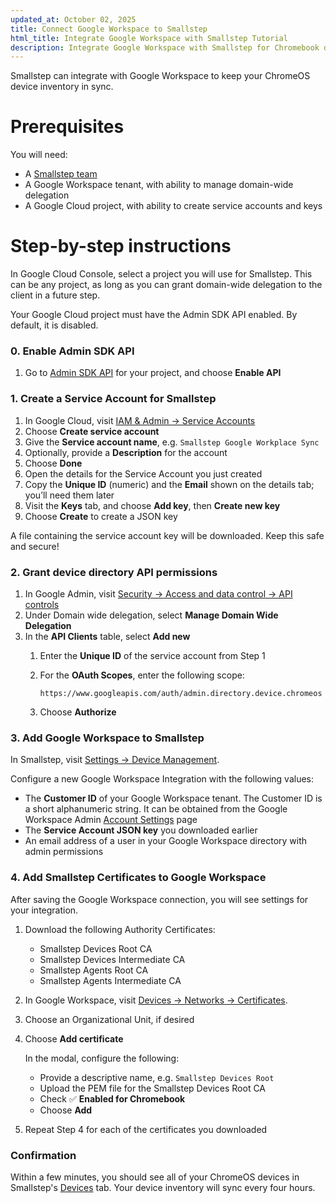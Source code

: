 ```yaml
---
updated_at: October 02, 2025
title: Connect Google Workspace to Smallstep
html_title: Integrate Google Workspace with Smallstep Tutorial
description: Integrate Google Workspace with Smallstep for Chromebook device security. Complete guide for enforcing device trust in ChromeOS environments.
---
```


Smallstep can integrate with Google Workspace to keep your ChromeOS device inventory in sync.

# Prerequisites

You will need:

- A [Smallstep team](https://smallstep.com/signup)
- A Google Workspace tenant, with ability to manage domain-wide delegation
- A Google Cloud project, with ability to create service accounts and keys

# Step-by-step instructions

In Google Cloud Console, select a project you will use for Smallstep. This can be any project, as long as you can grant domain-wide delegation to the client in a future step.

Your Google Cloud project must have the Admin SDK API enabled. By default, it is disabled.

### 0. Enable Admin SDK API

1. Go to [Admin SDK API](https://console.cloud.google.com/apis/api/admin.googleapis.com) for your project, and choose **Enable API**

### 1. Create a Service Account for Smallstep

1. In Google Cloud, visit [IAM & Admin → Service Accounts](https://console.cloud.google.com/iam-admin/serviceaccounts)
2. Choose **Create service account**
3. Give the **Service account name**, e.g. `Smallstep Google Workplace Sync` 
4. Optionally, provide a **Description** for the account
5. Choose **Done**
6. Open the details for the Service Account you just created
7. Copy the **Unique ID** (numeric) and the **Email** shown on the details tab; you’ll need them later
8. Visit the **Keys** tab, and choose **Add key**, then **Create new key**
9. Choose **Create** to create a JSON key

A file containing the service account key will be downloaded. Keep this safe and secure!

### 2. Grant device directory API permissions

1. In Google Admin, visit [Security → Access and data control → API controls](https://admin.google.com/ac/owl)
2. Under Domain wide delegation, select **Manage Domain Wide Delegation**
3. In the **API Clients** table, select **Add new**
    1. Enter the **Unique ID** of the service account from Step 1
    2. For the **OAuth Scopes**, enter the following scope:
        
        ```
        https://www.googleapis.com/auth/admin.directory.device.chromeos
        ```
        
    3. Choose **Authorize**

### 3. Add Google Workspace to Smallstep

In Smallstep, visit [Settings → Device Management](https://smallstep.com/app/?next=/settings/devices).

Configure a new Google Workspace Integration with the following values:

- The **Customer ID** of your Google Workspace tenant. The Customer ID is a short alphanumeric string. It can be obtained from the Google Workspace Admin [Account Settings](https://admin.google.com/ac/accountsettings/profile) page
- The **Service Account JSON key** you downloaded earlier
- An email address of a user in your Google Workspace directory with admin permissions

### 4. Add Smallstep Certificates to Google Workspace

After saving the Google Workspace connection, you will see settings for your integration.

1. Download the following Authority Certificates:
   - Smallstep Devices Root CA
   - Smallstep Devices Intermediate CA
   - Smallstep Agents Root CA
   - Smallstep Agents Intermediate CA
   
2. In Google Workspace, visit [Devices → Networks → Certificates](https://admin.google.com/ac/networks/certificates).
3. Choose an Organizational Unit, if desired
4. Choose **Add certificate**
    
    In the modal, configure the following:
    
    - Provide a descriptive name, e.g. `Smallstep Devices Root`
    - Upload the PEM file for the Smallstep Devices Root CA
    - Check ✅ **Enabled for Chromebook**
    - Choose **Add**
5. Repeat Step 4 for each of the certificates you downloaded

### Confirmation

Within a few minutes, you should see all of your ChromeOS devices in Smallstep's [Devices](https://smallstep.com/app/?next=/devices/all) tab. Your device inventory will sync every four hours.

